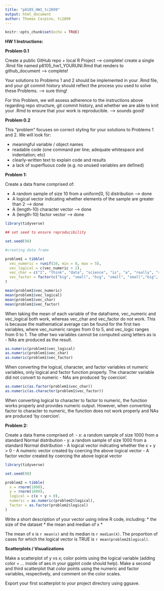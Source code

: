 ```yaml
---
title: "p8105_HW1_tc2899"
output: html_document
author: Thomas Carpino, tc2899
---
```


```r
knitr::opts_chunk$set(echo = TRUE)
```

**HW 1 Instructions:**

**Problem 0.1**

Create a public GitHub repo + local R Project --> complete! 
create a single .Rmd file named p8105_hw1_YOURUNI.Rmd that renders to github_document --> complete! 

Your solutions to Problems 1 and 2 should be implemented in your .Rmd file, and your git commit history should reflect the process you used to solve these Problems. --> sure thing!

For this Problem, we will assess adherence to the instructions above regarding repo structure, git commit history, and whether we are able to knit your .Rmd to ensure that your work is reproducible. --> sounds good! 

**Problem 0.2**

This “problem” focuses on correct styling for your solutions to Problems 1 and 2. We will look for:

  - meaningful variable / object names
  - readable code (one command per line; adequate whitespace and indentation; etc)
  - clearly-written text to explain code and results
  - a lack of superfluous code (e.g. no unused variables are defined)
  
**Problem 1:** 

Create a data frame comprised of:

  - A random sample of size 10 from a uniform[0, 5] distribution --> done 
  - A logical vector indicating whether elements of the sample are greater than 2 --> done 
  - A (length-10) character vector --> done 
  - A (length-10) factor vector --> done 
  
```r
library(tidyverse)

## set seed to ensure reproducibility

set.seed(98)

#creating data frame

problem1 = tibble(
  vec_numeric = runif(10, min = 0, max = 5),
  vec_logical = c(vec_numeric > 2),
  vec_char = c("I", "think", "data", "science", "is", "a", "really", "really", "cool", "class"),
  vec_factor = factor(c("big", "small", "big", "small", "small","big", "small", "big", "small", "small"))
)

mean(problem1$vec_numeric)
mean(problem1$vec_logical)
mean(problem1$vec_char)
mean(problem1$vec_factor)
```

When taking the mean of each variable of the dataframe, vec_numeric and vec_logical both work, whereas vec_char and vec_factor do not work. This is because the mathematical average can be found for the first two variables, where vec_numeric ranges from 0 to 5, and vec_logic ranges from 0 to 1. The other two variables cannot be computed using letters as is - NAs are produced as the result. 

```r
as.numeric(problem1$vec_logical)
as.numeric(problem1$vec_char)
as.numeric(problem1$vec_factor)
```

When converting the logical, character, and factor variables ot numeric variables, only logical and factor function properly. The character variable did not convert to numeric - NAs are produced 'by coercion'. 

```r
as.numeric(as.factor(problem1$vec_char))
as.numeric(as.character(problem1$vec_factor))
```

When converting logical to character to factor to numeric, the function works properly and provides numeric output. However, when converting factor to character to numeric, the function does not work properly and NAs are produced 'by coercion'. 

**Problem 2:**

Create a data frame comprised of:
  - x: a random sample of size 1000 from a standard Normal distribution
  - y: a random sample of size 1000 from a standard Normal distribution
  - A logical vector indicating whether the x + y > 0
  - A numeric vector created by coercing the above logical vector
  - A factor vector created by coercing the above logical vector
  
```r
library(tidyverse)

set.seed(98)

problem2 = tibble(
  x = rnorm(1000),
  y = rnorm(1000),
  logical = c(x + y > 0),
  numeric = as.numeric(problem2$logical),
  factor = as.factor(problem2$logical)
)
```

Write a short description of your vector using inline R code, including: * the size of the dataset * the mean and median of x * 

The mean of x is `r mean(x)` and its median is `r median(X)`. The proportion of cases for which the logical vector is TRUE is `r mean(problem2$logical)`. 

**Scatterplots / Visualizations**

Make a scatterplot of y vs x; color points using the logical variable (adding color = ... inside of aes in your ggplot code should help). Make a second and third scatterplot that color points using the numeric and factor variables, respectively, and comment on the color scales.

Export your first scatterplot to your project directory using ggsave.
  
